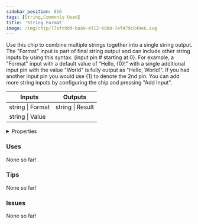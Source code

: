 ```yaml
---
sidebar_position: 816
tags: [String,Commonly Used]
title: 'String Format'
image: /img/chip/77afc9dd-baa9-4312-b8b8-7ef479c840e6.svg
---
```


Use this chip to combine multiple strings together into a single string output. The "Format" input is part of final string output and can include other string inputs by using this syntax: \{input pin # starting at 0\}. For example, a "Format" input with a default value of “Hello, \{0\}!” with a single additional input pin with the value "World" is fully output as "Hello, World!". If you had another input pin you would use \{1\} to denote the 2nd pin. You can add more string inputs by configuring the chip and pressing "Add Input".



<IChip uuid="77afc9dd-baa9-4312-b8b8-7ef479c840e6"/>

<table><thead><tr><th>Inputs</th><th>Outputs</th></tr></thead><tbody><tr><td>string | Format</td><td>string | Result</td></tr><tr><td>string | Value</td><td /></tr></tbody></table>

<details>
  <summary>Properties</summary>
  <div>
    <div>
    <table>
      <tbody>
        <tr>
          <td>Is beta required?</td>
          <td>No</td>
        </tr>
        <tr>
          <td>Is chip a trolling risk?</td>
          <td>No</td>
        </tr>
        <tr>
          <td>Is chip a role assignment risk?</td>
          <td>No</td>
        </tr>
        <tr>
          <td>Chip UUID</td>
          <td>77afc9dd-baa9-4312-b8b8-7ef479c840e6</td>
        </tr>
        <tr>
          <td>Room availability</td>
          <td>Available everywhere</td>
        </tr>
      </tbody>
    </table>
    </div>
  </div>
</details>

### Uses

None so far!

### Tips

None so far!

### Issues

None so far!